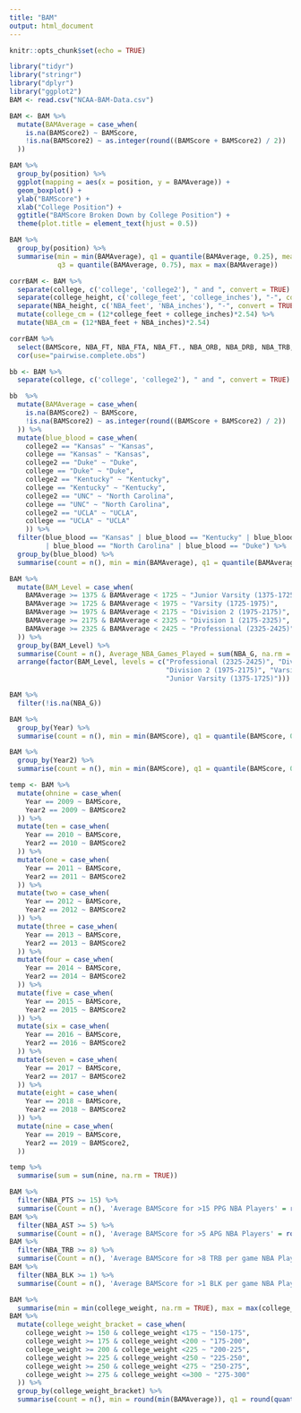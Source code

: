 ```yaml
---
title: "BAM"
output: html_document
---
```


```r
knitr::opts_chunk$set(echo = TRUE)
```

```r
library("tidyr")
library("stringr")
library("dplyr")
library("ggplot2")
BAM <- read.csv("NCAA-BAM-Data.csv")
```

```r
BAM <- BAM %>%
  mutate(BAMAverage = case_when(
    is.na(BAMScore2) ~ BAMScore,
    !is.na(BAMScore2) ~ as.integer(round((BAMScore + BAMScore2) / 2))
  ))
```

```r
BAM %>%
  group_by(position) %>%
  ggplot(mapping = aes(x = position, y = BAMAverage)) +
  geom_boxplot() +
  ylab("BAMScore") +
  xlab("College Position") +
  ggtitle("BAMScore Broken Down by College Position") +
  theme(plot.title = element_text(hjust = 0.5))

BAM %>%
  group_by(position) %>%
  summarise(min = min(BAMAverage), q1 = quantile(BAMAverage, 0.25), mean = mean(BAMAverage),
            q3 = quantile(BAMAverage, 0.75), max = max(BAMAverage))
```

```r
corrBAM <- BAM %>%
  separate(college, c('college', 'college2'), " and ", convert = TRUE) %>%
  separate(college_height, c('college_feet', 'college_inches'), "-", convert = TRUE) %>%
  separate(NBA_height, c('NBA_feet', 'NBA_inches'), "-", convert = TRUE) %>%
  mutate(college_cm = (12*college_feet + college_inches)*2.54) %>%
  mutate(NBA_cm = (12*NBA_feet + NBA_inches)*2.54)
```


```r
corrBAM %>%
  select(BAMScore, NBA_FT, NBA_FTA, NBA_FT., NBA_ORB, NBA_DRB, NBA_TRB, NBA_AST, NBA_STL, NBA_BLK, NBA_TOV, NBA_PF, NBA_PTS) %>%
  cor(use="pairwise.complete.obs")
```

```r
bb <- BAM %>%
  separate(college, c('college', 'college2'), " and ", convert = TRUE)
```

```r
bb  %>%
  mutate(BAMAverage = case_when(
    is.na(BAMScore2) ~ BAMScore,
    !is.na(BAMScore2) ~ as.integer(round((BAMScore + BAMScore2) / 2))
  )) %>%
  mutate(blue_blood = case_when(
    college2 == "Kansas" ~ "Kansas",
    college == "Kansas" ~ "Kansas",
    college2 == "Duke" ~ "Duke",
    college == "Duke" ~ "Duke",
    college2 == "Kentucky" ~ "Kentucky",
    college == "Kentucky" ~ "Kentucky",
    college2 == "UNC" ~ "North Carolina",
    college == "UNC" ~ "North Carolina",
    college2 == "UCLA" ~ "UCLA",
    college == "UCLA" ~ "UCLA"
    )) %>%
  filter(blue_blood == "Kansas" | blue_blood == "Kentucky" | blue_blood == "UCLA"
         | blue_blood == "North Carolina" | blue_blood == "Duke") %>%
  group_by(blue_blood) %>%
  summarise(count = n(), min = min(BAMAverage), q1 = quantile(BAMAverage, 0.25), mean = mean(BAMAverage), q3 = quantile(BAMAverage, 0.75), max = max(BAMAverage))
```

```r
BAM %>%
  mutate(BAM_Level = case_when(
    BAMAverage >= 1375 & BAMAverage < 1725 ~ "Junior Varsity (1375-1725)",
    BAMAverage >= 1725 & BAMAverage < 1975 ~ "Varsity (1725-1975)",
    BAMAverage >= 1975 & BAMAverage < 2175 ~ "Division 2 (1975-2175)",
    BAMAverage >= 2175 & BAMAverage < 2325 ~ "Division 1 (2175-2325)",
    BAMAverage >= 2325 & BAMAverage < 2425 ~ "Professional (2325-2425)",
  )) %>%
  group_by(BAM_Level) %>%
  summarise(Count = n(), Average_NBA_Games_Played = sum(NBA_G, na.rm = TRUE)/n()) %>%
  arrange(factor(BAM_Level, levels = c("Professional (2325-2425)", "Division 1 (2175-2325)",
                                       "Division 2 (1975-2175)", "Varsity (1725-1975)",
                                       "Junior Varsity (1375-1725)")))
```
```r
BAM %>%
  filter(!is.na(NBA_G))
```

```r
BAM %>%
  group_by(Year) %>%
  summarise(count = n(), min = min(BAMScore), q1 = quantile(BAMScore, 0.25), mean = mean(BAMScore), q3 = quantile(BAMScore, 0.75), max = max(BAMScore))

BAM %>%
  group_by(Year2) %>%
  summarise(count = n(), min = min(BAMScore), q1 = quantile(BAMScore, 0.25), mean = mean(BAMScore), q3 = quantile(BAMScore, 0.75), max = max(BAMScore))
```

```r
temp <- BAM %>%
  mutate(ohnine = case_when(
    Year == 2009 ~ BAMScore,
    Year2 == 2009 ~ BAMScore2
  )) %>%
  mutate(ten = case_when(
    Year == 2010 ~ BAMScore,
    Year2 == 2010 ~ BAMScore2
  )) %>%
  mutate(one = case_when(
    Year == 2011 ~ BAMScore,
    Year2 == 2011 ~ BAMScore2
  )) %>%
  mutate(two = case_when(
    Year == 2012 ~ BAMScore,
    Year2 == 2012 ~ BAMScore2
  )) %>%
  mutate(three = case_when(
    Year == 2013 ~ BAMScore,
    Year2 == 2013 ~ BAMScore2
  )) %>%
  mutate(four = case_when(
    Year == 2014 ~ BAMScore,
    Year2 == 2014 ~ BAMScore2
  )) %>%
  mutate(five = case_when(
    Year == 2015 ~ BAMScore,
    Year2 == 2015 ~ BAMScore2
  )) %>%
  mutate(six = case_when(
    Year == 2016 ~ BAMScore,
    Year2 == 2016 ~ BAMScore2
  )) %>%
  mutate(seven = case_when(
    Year == 2017 ~ BAMScore,
    Year2 == 2017 ~ BAMScore2
  )) %>%
  mutate(eight = case_when(
    Year == 2018 ~ BAMScore,
    Year2 == 2018 ~ BAMScore2
  )) %>%
  mutate(nine = case_when(
    Year == 2019 ~ BAMScore,
    Year2 == 2019 ~ BAMScore2,
  ))
```

```r
temp %>%
  summarise(sum = sum(nine, na.rm = TRUE))
```

```r
BAM %>%
  filter(NBA_PTS >= 15) %>%
  summarise(Count = n(), 'Average BAMScore for >15 PPG NBA Players' = round(mean(BAMAverage)))
BAM %>%
  filter(NBA_AST >= 5) %>%
  summarise(Count = n(), 'Average BAMScore for >5 APG NBA Players' = round(mean(BAMAverage)))
BAM %>%
  filter(NBA_TRB >= 8) %>%
  summarise(Count = n(), 'Average BAMScore for >8 TRB per game NBA Players' = round(mean(BAMAverage)))
BAM %>%
  filter(NBA_BLK >= 1) %>%
  summarise(Count = n(), 'Average BAMScore for >1 BLK per game NBA Players' = round(mean(BAMAverage)))
```

```r
BAM %>%
  summarise(min = min(college_weight, na.rm = TRUE), max = max(college_weight, na.rm = TRUE))
BAM %>%
  mutate(college_weight_bracket = case_when(
    college_weight >= 150 & college_weight <175 ~ "150-175",
    college_weight >= 175 & college_weight <200 ~ "175-200",
    college_weight >= 200 & college_weight <225 ~ "200-225",
    college_weight >= 225 & college_weight <250 ~ "225-250",
    college_weight >= 250 & college_weight <275 ~ "250-275",
    college_weight >= 275 & college_weight <=300 ~ "275-300"
  )) %>%
  group_by(college_weight_bracket) %>%
  summarise(count = n(), min = round(min(BAMAverage)), q1 = round(quantile(BAMAverage, 0.25)), mean = round(mean(BAMAverage)), q3 = round(quantile(BAMAverage, 0.75)), max = max(BAMAverage))
```

